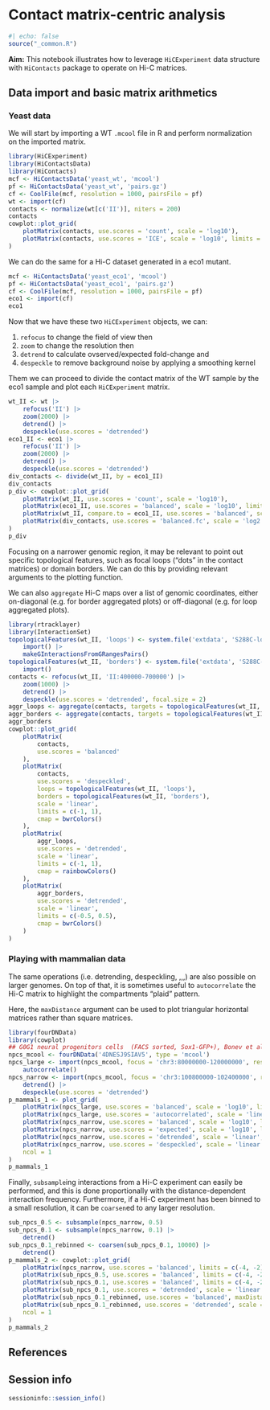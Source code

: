 # Contact matrix-centric analysis

```r
#| echo: false
source("_common.R")
```

**Aim:** This notebook illustrates how to leverage `HiCExperiment` data structure 
with `HiContacts` package to operate on Hi-C matrices. 

## Data import and basic matrix arithmetics

### Yeast data

We will start by importing a WT `.mcool` file in R and perform normalization on 
the imported matrix.

```r
library(HiCExperiment)
library(HiContactsData)
library(HiContacts)
mcf <- HiContactsData('yeast_wt', 'mcool')
pf <- HiContactsData('yeast_wt', 'pairs.gz')
cf <- CoolFile(mcf, resolution = 1000, pairsFile = pf)
wt <- import(cf)
contacts <- normalize(wt[c('II')], niters = 200)
contacts
cowplot::plot_grid(
    plotMatrix(contacts, use.scores = 'count', scale = 'log10'),
    plotMatrix(contacts, use.scores = 'ICE', scale = 'log10', limits = c(-4, -1))
)
```

We can do the same for a Hi-C dataset generated in a eco1 mutant. 

```r
mcf <- HiContactsData('yeast_eco1', 'mcool')
pf <- HiContactsData('yeast_eco1', 'pairs.gz')
cf <- CoolFile(mcf, resolution = 1000, pairsFile = pf)
eco1 <- import(cf)
eco1
```

Now that we have these two `HiCExperiment` objects, we can: 

1. `refocus` to change the field of view then
2. `zoom` to change the resolution then
3. `detrend` to calculate ovserved/expected fold-change and 
4. `despeckle` to remove background noise by applying a smoothing kernel

Them we can proceed to divide the contact matrix of the WT sample by the eco1 sample and plot each `HiCExperiment` matrix.

```r
wt_II <- wt |> 
    refocus('II') |> 
    zoom(2000) |> 
    detrend() |> 
    despeckle(use.scores = 'detrended')
eco1_II <- eco1 |> 
    refocus('II') |> 
    zoom(2000) |> 
    detrend() |> 
    despeckle(use.scores = 'detrended')
div_contacts <- divide(wt_II, by = eco1_II) 
div_contacts
p_div <- cowplot::plot_grid(
    plotMatrix(wt_II, use.scores = 'count', scale = 'log10'), 
    plotMatrix(eco1_II, use.scores = 'balanced', scale = 'log10', limits = c(-4, -1)), 
    plotMatrix(wt_II, compare.to = eco1_II, use.scores = 'balanced', scale = 'log10', limits = c(-4, -1)), 
    plotMatrix(div_contacts, use.scores = 'balanced.fc', scale = 'log2', limits = c(-1, 1), cmap = bwrColors())
)
p_div
```

Focusing on a narrower genomic region, it may be relevant to point out specific 
topological features, such as focal loops ("dots" in the contact matrices) or 
domain borders. We can do this by providing relevant arguments to the plotting function. 

We can also `aggregate` Hi-C maps over a list of genomic coordinates, either on-diagonal (e.g. for border aggregated plots) or off-diagonal (e.g. for loop aggregated plots).

```r
library(rtracklayer)
library(InteractionSet)
topologicalFeatures(wt_II, 'loops') <- system.file('extdata', 'S288C-loops.bedpe', package = 'HiCExperiment') |> 
    import() |> 
    makeGInteractionsFromGRangesPairs()
topologicalFeatures(wt_II, 'borders') <- system.file('extdata', 'S288C-borders.bed', package = 'HiCExperiment') |> 
    import()
contacts <- refocus(wt_II, 'II:400000-700000') |> 
    zoom(1000) |>
    detrend() |> 
    despeckle(use.scores = 'detrended', focal.size = 2)
aggr_loops <- aggregate(contacts, targets = topologicalFeatures(wt_II, 'loops'), flankingBins = 25)
aggr_borders <- aggregate(contacts, targets = topologicalFeatures(wt_II, 'borders'), flankingBins = 15)
aggr_borders
cowplot::plot_grid(
    plotMatrix(
        contacts, 
        use.scores = 'balanced'
    ),
    plotMatrix(
        contacts, 
        use.scores = 'despeckled', 
        loops = topologicalFeatures(wt_II, 'loops'), 
        borders = topologicalFeatures(wt_II, 'borders'), 
        scale = 'linear', 
        limits = c(-1, 1), 
        cmap = bwrColors()
    ),
    plotMatrix(
        aggr_loops, 
        use.scores = 'detrended', 
        scale = 'linear', 
        limits = c(-1, 1), 
        cmap = rainbowColors()
    ),
    plotMatrix(
        aggr_borders, 
        use.scores = 'detrended', 
        scale = 'linear', 
        limits = c(-0.5, 0.5), 
        cmap = bwrColors()
    )
)
```

### Playing with mammalian data

The same operations (i.e. detrending, despeckling, ,,,) are also possible on larger genomes. 
On top of that, it is sometimes useful to `autocorrelate` the Hi-C matrix to highlight
the compartments "plaid" pattern.

Here, the `maxDistance` argument can be used to plot triangular horizontal matrices rather 
than square matrices. 

```r
library(fourDNData)
library(cowplot)
## G0G1 neural progenitors cells  (FACS sorted, Sox1-GFP+), Bonev et al. 2017
npcs_mcool <- fourDNData('4DNESJ9SIAV5', type = 'mcool')
npcs_large <- import(npcs_mcool, focus = 'chr3:80000000-120000000', resolution = 250000) |> 
    autocorrelate()
npcs_narrow <- import(npcs_mcool, focus = 'chr3:100800000-102400000', resolution = 5000) |> 
    detrend() |> 
    despeckle(use.scores = 'detrended')
p_mammals_1 <- plot_grid(
    plotMatrix(npcs_large, use.scores = 'balanced', scale = 'log10', limits = c(-4, -1), maxDistance = 30000000), 
    plotMatrix(npcs_large, use.scores = 'autocorrelated', scale = 'linear', limits = c(-1, 1), cmap = bgrColors(), maxDistance = 30000000), 
    plotMatrix(npcs_narrow, use.scores = 'balanced', scale = 'log10', limits = c(-4, -2), maxDistance = 1200000), 
    plotMatrix(npcs_narrow, use.scores = 'expected', scale = 'log10', limits = c(-4, -2), maxDistance = 1200000), 
    plotMatrix(npcs_narrow, use.scores = 'detrended', scale = 'linear', limits = c(-1, 1), maxDistance = 1200000, cmap = rainbowColors()), 
    plotMatrix(npcs_narrow, use.scores = 'despeckled', scale = 'linear', limits = c(-2, 2), maxDistance = 1200000, cmap = rainbowColors()), 
    ncol = 1
)
p_mammals_1
```

Finally, `subsample`ing interactions from a Hi-C experiment can easily be 
performed, and this is done proportionally with the distance-dependent 
interaction frequency. Furthermore, if a Hi-C experiment has been binned to a small resolution, 
it can be `coarsen`ed to any larger resolution. 

```r
sub_npcs_0.5 <- subsample(npcs_narrow, 0.5)
sub_npcs_0.1 <- subsample(npcs_narrow, 0.1) |> 
    detrend()
sub_npcs_0.1_rebinned <- coarsen(sub_npcs_0.1, 10000) |> 
    detrend() 
p_mammals_2 <- cowplot::plot_grid(
    plotMatrix(npcs_narrow, use.scores = 'balanced', limits = c(-4, -2), maxDistance = 1200000), 
    plotMatrix(sub_npcs_0.5, use.scores = 'balanced', limits = c(-4, -2), maxDistance = 1200000), 
    plotMatrix(sub_npcs_0.1, use.scores = 'balanced', limits = c(-4, -2), maxDistance = 1200000), 
    plotMatrix(sub_npcs_0.1, use.scores = 'detrended', scale = 'linear', limits = c(-1, 1), maxDistance = 1200000, cmap = rainbowColors()), 
    plotMatrix(sub_npcs_0.1_rebinned, use.scores = 'balanced', maxDistance = 1200000), 
    plotMatrix(sub_npcs_0.1_rebinned, use.scores = 'detrended', scale = 'linear', limits = c(-1, 1), maxDistance = 1200000, cmap = rainbowColors()), 
    ncol = 1
)
p_mammals_2
```


## References {-}

::: {#refs}
:::

## Session info {-}

```r
sessioninfo::session_info()
```
